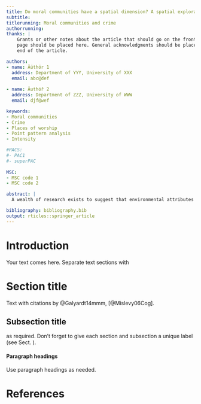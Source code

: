 ```yaml
---
title: Do moral communities have a spatial dimension? A spatial exploratory analysis of places of worship and violent crime in the city of Recife, Brazil
subtitle: 
titlerunning: Moral communities and crime
authorrunning: 
thanks: | 
    Grants or other notes about the article that should go on the front 
    page should be placed here. General acknowledgments should be placed at the
    end of the article.

authors: 
- name: Äüthör 1
  address: Department of YYY, University of XXX
  email: abc@def
  
- name: Âuthóř 2
  address: Department of ZZZ, University of WWW
  email: djf@wef

keywords:
- Moral communities
- Crime
- Places of worship
- Point pattern analysis
- Intensity

#PACS: 
#- PAC1
#- superPAC
    
MSC:
- MSC code 1
- MSC code 2    

abstract: |
  A wealth of research exists to suggest that environmental attributes can facilitate or deter criminal activities, as for instance the presence of alcohol outlets or the design of defensible spaces. In this article we present an exploratory spatial analysis of the relationship between violent crime and places of worship in Recife, Brazil. This analysis aims to explore whether there is a spatial dimension to “moral communities” around places of worship. Use of a cluster detection methodology, the results suggest the presence of a strong geographical association between churches and crime. The evidence obtained for the year 2010 indicates a process of clustering of homicide events in the vicinity of places of worship. In addition, it was also possible to verify a pattern of concentration between evangelical churches and violent crimes.

bibliography: bibliography.bib
output: rticles::springer_article
---
```


# Introduction {#intro}

Your text comes here. Separate text sections with

# Section title {#sec:1}

Text with citations by @Galyardt14mmm, [@Mislevy06Cog].

## Subsection title {#sec:2}

as required. Don't forget to give each section
and subsection a unique label (see Sect. \ref{sec:1}).

#### Paragraph headings 

Use paragraph headings as needed.

\begin{align}
a^2+b^2=c^2
\end{align}

# References